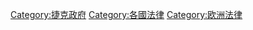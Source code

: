 {{Portal|捷克|法律}}
{{Cat main|捷克法律}}
{{Commons category|Law of the Czech Republic}}

[[Category:捷克政府|Category:捷克政府]]
[[Category:各國法律|Category:各國法律]]
[[Category:欧洲法律|Category:欧洲法律]]